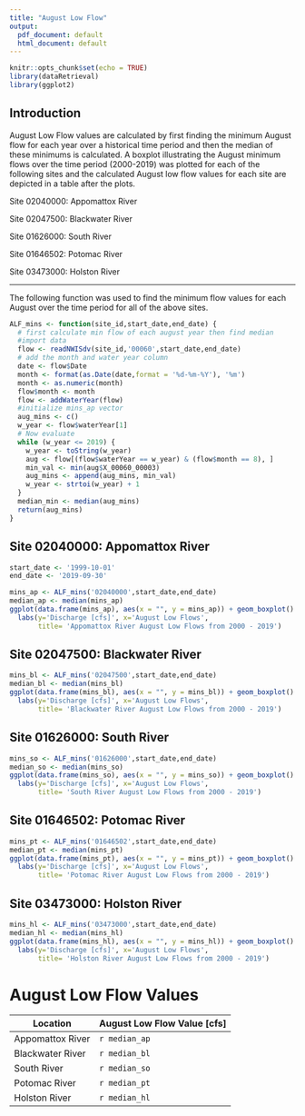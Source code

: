 ```yaml
---
title: "August Low Flow"
output:
  pdf_document: default
  html_document: default
---
```


```r
knitr::opts_chunk$set(echo = TRUE)
library(dataRetrieval)
library(ggplot2)
```

## Introduction

August Low Flow values are calculated by first finding the minimum August flow for each year over a historical time period and then the median of these minimums is calculated. A boxplot illustrating the August minimum flows over the time period (2000-2019) was plotted for each of the following sites and the calculated August low flow values for each site are depicted in a table after the plots.

Site 02040000: Appomattox River

Site 02047500: Blackwater River

Site 01626000: South River

Site 01646502: Potomac River

Site 03473000: Holston River

*****        

        


The following function was used to find the minimum flow values for each August over the time period for all of the above sites.
```r
ALF_mins <- function(site_id,start_date,end_date) {
  # first calculate min flow of each august year then find median
  #import data
  flow <- readNWISdv(site_id,'00060',start_date,end_date)
  # add the month and water year column
  date <- flow$Date
  month <- format(as.Date(date,format = '%d-%m-%Y'), '%m')
  month <- as.numeric(month)
  flow$month <- month
  flow <- addWaterYear(flow)
  #initialize mins_ap vector
  aug_mins <- c()
  w_year <- flow$waterYear[1]
  # Now evaluate
  while (w_year <= 2019) {
    w_year <- toString(w_year)
    aug <- flow[(flow$waterYear == w_year) & (flow$month == 8), ]
    min_val <- min(aug$X_00060_00003)
    aug_mins <- append(aug_mins, min_val)
    w_year <- strtoi(w_year) + 1
  }
  median_min <- median(aug_mins)
  return(aug_mins)
}
```
\pagebreak

## Site 02040000: Appomattox River

```r
start_date <- '1999-10-01'
end_date <- '2019-09-30'

mins_ap <- ALF_mins('02040000',start_date,end_date)
median_ap <- median(mins_ap)
ggplot(data.frame(mins_ap), aes(x = "", y = mins_ap)) + geom_boxplot() + theme_bw() +
  labs(y='Discharge [cfs]', x='August Low Flows',
       title= 'Appomattox River August Low Flows from 2000 - 2019') 

```
\pagebreak

## Site 02047500: Blackwater River
```r
mins_bl <- ALF_mins('02047500',start_date,end_date)
median_bl <- median(mins_bl)
ggplot(data.frame(mins_bl), aes(x = "", y = mins_bl)) + geom_boxplot() + theme_bw() +
  labs(y='Discharge [cfs]', x='August Low Flows',
       title= 'Blackwater River August Low Flows from 2000 - 2019') 

```
\pagebreak

## Site 01626000: South River
```r
mins_so <- ALF_mins('01626000',start_date,end_date)
median_so <- median(mins_so)
ggplot(data.frame(mins_so), aes(x = "", y = mins_so)) + geom_boxplot() + theme_bw() +
  labs(y='Discharge [cfs]', x='August Low Flows',
       title= 'South River August Low Flows from 2000 - 2019')

```
\pagebreak

## Site 01646502: Potomac River
```r
mins_pt <- ALF_mins('01646502',start_date,end_date)
median_pt <- median(mins_pt)
ggplot(data.frame(mins_pt), aes(x = "", y = mins_pt)) + geom_boxplot() + theme_bw() +
  labs(y='Discharge [cfs]', x='August Low Flows',
       title= 'Potomac River August Low Flows from 2000 - 2019')

```
\pagebreak

## Site 03473000: Holston River
```r
mins_hl <- ALF_mins('03473000',start_date,end_date)
median_hl <- median(mins_hl)
ggplot(data.frame(mins_hl), aes(x = "", y = mins_hl)) + geom_boxplot() + theme_bw() +
  labs(y='Discharge [cfs]', x='August Low Flows',
       title= 'Holston River August Low Flows from 2000 - 2019')

```
\pagebreak

# August Low Flow Values

 Location         | August Low Flow Value [cfs]
 -----------------|---------------------------------
 Appomattox River | `r median_ap`
 Blackwater River | `r median_bl`
 South River      | `r median_so`
 Potomac River    | `r median_pt`
 Holston River    | `r median_hl`




